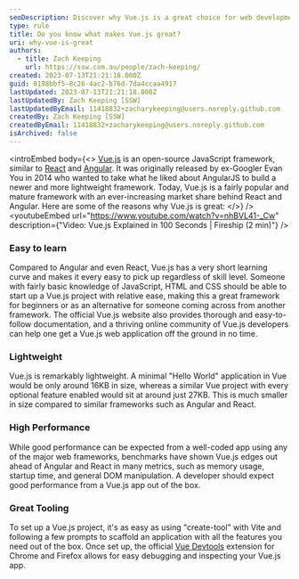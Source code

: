 ```yaml
---
seoDescription: Discover why Vue.js is a great choice for web development, with its easy learning curve, lightweight framework, high performance, and excellent tooling.
type: rule
title: Do you know what makes Vue.js great?
uri: why-vue-is-great
authors:
  - title: Zach Keeping
    url: https://ssw.com.au/people/zach-keeping/
created: 2023-07-13T21:21:18.000Z
guid: 0198bbf5-8c26-4ac2-b76d-7da4ccaa4917
lastUpdated: 2023-07-13T21:21:18.000Z
lastUpdatedBy: Zach Keeping [SSW]
lastUpdatedByEmail: 11418832+zacharykeeping@users.noreply.github.com
createdBy: Zach Keeping [SSW]
createdByEmail: 11418832+zacharykeeping@users.noreply.github.com
isArchived: false
---
```


<introEmbed
  body={<>
[Vue.js](https://www.ssw.com.au/consulting/vue) is an open-source JavaScript framework, similar to [React](https://www.ssw.com.au/consulting/react) and [Angular](https://www.ssw.com.au/consulting/angular). It was originally released by ex-Googler Evan You in 2014 who wanted to take what he liked about AngularJS to build a newer and more lightweight framework. Today, Vue.js is a fairly popular and mature framework with an ever-increasing market share behind React and Angular. Here are some of the reasons why Vue.js is great:
  </>}
/>
<youtubeEmbed url="https://www.youtube.com/watch?v=nhBVL41-_Cw" description={"Video: Vue.js Explained in 100 Seconds | Fireship (2 min)"} />

### Easy to learn

Compared to Angular and even React, Vue.js has a very short learning curve and makes it every easy to pick up regardless of skill level. Someone with fairly basic knowledge of JavaScript, HTML and CSS should be able to start up a Vue.js project with relative ease, making this a great framework for beginners or as an alternative for someone coming across from another framework. The official Vue.js website also provides thorough and easy-to-follow documentation, and a thriving online community of Vue.js developers can help one get a Vue.js web application off the ground in no time.

### Lightweight

Vue.js is remarkably lightweight. A minimal "Hello World" application in Vue would be only around 16KB in size, whereas a similar Vue project with every optional feature enabled would sit at around just 27KB. This is much smaller in size compared to similar frameworks such as Angular and React.

### High Performance

While good performance can be expected from a well-coded app using any of the major web frameworks, benchmarks have shown Vue.js edges out ahead of Angular and React in many metrics, such as memory usage, startup time, and general DOM manipulation. A developer should expect good performance from a Vue.js app out of the box.

### Great Tooling

To set up a Vue.js project, it's as easy as using "create-tool" with Vite and following a few prompts to scaffold an application with all the features you need out of the box. Once set up, the official [Vue Devtools](https://devtools.vuejs.org) extension for Chrome and Firefox allows for easy debugging and inspecting your Vue.js app.
